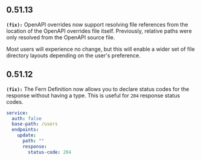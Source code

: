 ## 0.51.13
**`(fix):`** OpenAPI overrides now support resolving file references from the location of the
OpenAPI overrides file itself. Previously, relative paths were only resolved from
the OpenAPI source file.

Most users will experience no change, but this will enable a wider set of file
directory layouts depending on the user's preference.


## 0.51.12
**`(fix):`** The Fern Definition now allows you to declare status codes for the response without having a type.
This is useful for `204` response status codes.

```yml users.yml
service:
  auth: false
  base-path: /users
  endpoints:
    update:
      path: ""
      response:
        status-code: 204
```


